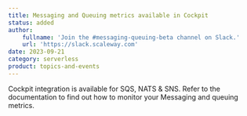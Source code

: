 ```yaml
---
title: Messaging and Queuing metrics available in Cockpit
status: added
author:
    fullname: 'Join the #messaging-queuing-beta channel on Slack.'
    url: 'https://slack.scaleway.com'
date: 2023-09-21
category: serverless
product: topics-and-events
---
```


 Cockpit integration is available for SQS, NATS & SNS. Refer to the documentation to find out how to monitor your Messaging and queuing metrics.

